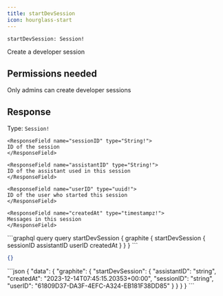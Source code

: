 ```yaml
---
title: startDevSession
icon: hourglass-start
---
```


```graphql
startDevSession: Session!
```

Create a developer session

## Permissions needed

Only admins can create developer sessions



## Response

Type: `Session!`





    
    <ResponseField name="sessionID" type="String!">
    ID of the session
    </ResponseField>
    
    <ResponseField name="assistantID" type="String!">
    ID of the assistant used in this session
    </ResponseField>
    
    <ResponseField name="userID" type="uuid!">
    ID of the user who started this session
    </ResponseField>
    
    <ResponseField name="createdAt" type="timestampz!">
    Messages in this session
    </ResponseField>
    



<RequestExample>
```graphql query
query startDevSession {
  graphite {
    startDevSession {
      sessionID
      assistantID
      userID
      createdAt
    }
  }
}
```

```json variables
{}
```
</RequestExample>

<ResponseExample>
```json
{
  "data": {
    "graphite": {
      "startDevSession": {
        "assistantID": "string",
        "createdAt": "2023-12-14T07:45:15.20353+00:00",
        "sessionID": "string",
        "userID": "61809D37-DA3F-4EFC-A324-EB181F38DD85"
      }
    }
  }
}
```
</ResponseExample>
